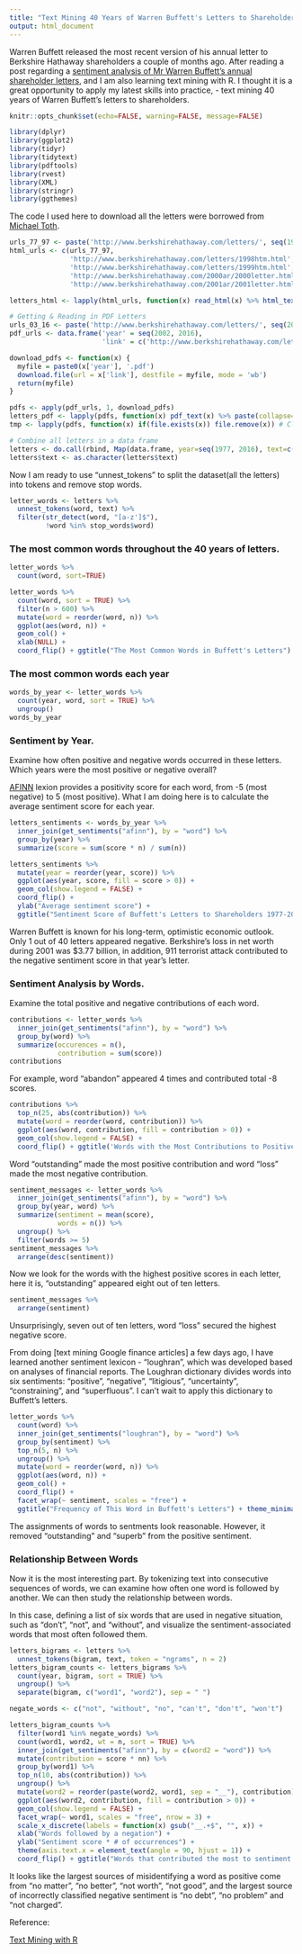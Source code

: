 ---
title: "Text Mining 40 Years of Warren Buffett's Letters to Shareholders"
output: html_document
---

Warren Buffett released the most recent version of his annual letter to Berkshire Hathaway shareholders a couple of months ago. After reading a post regarding a [sentiment analysis of Mr Warren Buffett’s annual shareholder letters](http://michaeltoth.me/sentiment-analysis-of-warren-buffetts-letters-to-shareholders.html),  and I am also learning text mining with R. I thought it is a great opportunity to apply my latest skills into practice, - text mining 40 years of Warren Buffett's letters to shareholders.

```{r global_options, include=FALSE}
knitr::opts_chunk$set(echo=FALSE, warning=FALSE, message=FALSE)
```


```{r}
library(dplyr)
library(ggplot2)
library(tidyr)
library(tidytext)
library(pdftools)
library(rvest)
library(XML)
library(stringr)
library(ggthemes)
```

The code I used here to download all the letters were borrowed from [Michael Toth](http://michaeltoth.me/sentiment-analysis-of-warren-buffetts-letters-to-shareholders.html).

```{r}
urls_77_97 <- paste('http://www.berkshirehathaway.com/letters/', seq(1977, 1997), '.html', sep='')
html_urls <- c(urls_77_97,
               'http://www.berkshirehathaway.com/letters/1998htm.html',
               'http://www.berkshirehathaway.com/letters/1999htm.html',
               'http://www.berkshirehathaway.com/2000ar/2000letter.html',
               'http://www.berkshirehathaway.com/2001ar/2001letter.html')

letters_html <- lapply(html_urls, function(x) read_html(x) %>% html_text())

# Getting & Reading in PDF Letters
urls_03_16 <- paste('http://www.berkshirehathaway.com/letters/', seq(2003, 2016), 'ltr.pdf', sep = '')
pdf_urls <- data.frame('year' = seq(2002, 2016),
                       'link' = c('http://www.berkshirehathaway.com/letters/2002pdf.pdf', urls_03_16))

download_pdfs <- function(x) {
  myfile = paste0(x['year'], '.pdf')
  download.file(url = x['link'], destfile = myfile, mode = 'wb')
  return(myfile)
}

pdfs <- apply(pdf_urls, 1, download_pdfs)
letters_pdf <- lapply(pdfs, function(x) pdf_text(x) %>% paste(collapse=" "))
tmp <- lapply(pdfs, function(x) if(file.exists(x)) file.remove(x)) # Clean up directory

# Combine all letters in a data frame
letters <- do.call(rbind, Map(data.frame, year=seq(1977, 2016), text=c(letters_html, letters_pdf)))
letters$text <- as.character(letters$text)
```

Now I am ready to use "unnest_tokens" to split the dataset(all the letters) into tokens and remove stop words.

```{r}
letter_words <- letters %>%
  unnest_tokens(word, text) %>%
  filter(str_detect(word, "[a-z']$"),
         !word %in% stop_words$word)
```

### The most common words throughout the 40 years of letters.

```{r}
letter_words %>% 
  count(word, sort=TRUE)
```

```{r}
letter_words %>%
  count(word, sort = TRUE) %>%
  filter(n > 600) %>%
  mutate(word = reorder(word, n)) %>%
  ggplot(aes(word, n)) +
  geom_col() +
  xlab(NULL) +
  coord_flip() + ggtitle("The Most Common Words in Buffett's Letters") + theme_minimal()
```

### The most common words each year

```{r}
words_by_year <- letter_words %>%
  count(year, word, sort = TRUE) %>%
  ungroup()
words_by_year
```

### Sentiment by Year.

Examine how often positive and negative words occurred in these letters. Which years were the most positive or negative overall?

[AFINN](http://www2.imm.dtu.dk/pubdb/views/publication_details.php?id=6010) lexion provides a positivity score for each word, from -5 (most negative) to 5 (most positive). What I am doing here is to calculate the average sentiment score for each year. 

```{r}
letters_sentiments <- words_by_year %>%
  inner_join(get_sentiments("afinn"), by = "word") %>%
  group_by(year) %>%
  summarize(score = sum(score * n) / sum(n))

letters_sentiments %>%
  mutate(year = reorder(year, score)) %>%
  ggplot(aes(year, score, fill = score > 0)) +
  geom_col(show.legend = FALSE) +
  coord_flip() +
  ylab("Average sentiment score") + 
  ggtitle("Sentiment Score of Buffett's Letters to Shareholders 1977-2016") + theme_minimal()
```

Warren Buffett is known for his long-term, optimistic economic outlook. Only 1 out of 40 letters appeared negative. Berkshire’s loss in net worth during 2001 was $3.77 billion, in addition, 911 terrorist attack contributed to the negative sentiment score in that year's letter. 

### Sentiment Analysis by Words.

Examine the total positive and negative contributions of each word.

```{r}
contributions <- letter_words %>%
  inner_join(get_sentiments("afinn"), by = "word") %>%
  group_by(word) %>%
  summarize(occurences = n(),
            contribution = sum(score))
contributions
```

For example, word "abandon" appeared 4 times and contributed total -8 scores. 

```{r}
contributions %>%
  top_n(25, abs(contribution)) %>%
  mutate(word = reorder(word, contribution)) %>%
  ggplot(aes(word, contribution, fill = contribution > 0)) +
  geom_col(show.legend = FALSE) +
  coord_flip() + ggtitle('Words with the Most Contributions to Positive/Negative Sentiment Scores') + theme_minimal()
```

Word "outstanding" made the most positive contribution and word "loss" made the most negative contribution.

```{r}
sentiment_messages <- letter_words %>%
  inner_join(get_sentiments("afinn"), by = "word") %>%
  group_by(year, word) %>%
  summarize(sentiment = mean(score),
            words = n()) %>%
  ungroup() %>%
  filter(words >= 5)
sentiment_messages %>%
  arrange(desc(sentiment))
```

Now we look for the words with the highest positive scores in each letter, here it is, "outstanding" appeared eight out of ten letters. 

```{r}
sentiment_messages %>% 
  arrange(sentiment)
```

Unsurprisingly, seven out of ten letters, word "loss" secured the highest negative score.  

From doing [text mining Google finance articles] a few days ago, I have learned another sentiment lexicon - “loughran”, which was developed based on analyses of financial reports. The Loughran dictionary divides words into six sentiments: “positive”, “negative”, “litigious”, “uncertainty”, “constraining”, and “superfluous”. I can't wait to apply this dictionary to Buffett's letters. 

```{r}
letter_words %>%
  count(word) %>%
  inner_join(get_sentiments("loughran"), by = "word") %>%
  group_by(sentiment) %>%
  top_n(5, n) %>%
  ungroup() %>%
  mutate(word = reorder(word, n)) %>%
  ggplot(aes(word, n)) +
  geom_col() +
  coord_flip() +
  facet_wrap(~ sentiment, scales = "free") +
  ggtitle("Frequency of This Word in Buffett's Letters") + theme_minimal()
```

The assignments of words to sentments look reasonable. However, it removed "outstanding" and "superb" from the positive sentiment.

### Relationship Between Words

Now it is the most interesting part. By tokenizing text into consecutive sequences of words, we can examine how often one word is followed by another. We can then study the relationship between words. 

In this case, defining a list of six words that are used in negative situation, such as “don't”, “not”, and “without”, and visualize the sentiment-associated words that most often followed them.

```{r}
letters_bigrams <- letters %>%
  unnest_tokens(bigram, text, token = "ngrams", n = 2)
letters_bigram_counts <- letters_bigrams %>%
  count(year, bigram, sort = TRUE) %>%
  ungroup() %>%
  separate(bigram, c("word1", "word2"), sep = " ")
```

```{r}
negate_words <- c("not", "without", "no", "can't", "don't", "won't")

letters_bigram_counts %>%
  filter(word1 %in% negate_words) %>%
  count(word1, word2, wt = n, sort = TRUE) %>%
  inner_join(get_sentiments("afinn"), by = c(word2 = "word")) %>%
  mutate(contribution = score * nn) %>%
  group_by(word1) %>%
  top_n(10, abs(contribution)) %>%
  ungroup() %>%
  mutate(word2 = reorder(paste(word2, word1, sep = "__"), contribution)) %>%
  ggplot(aes(word2, contribution, fill = contribution > 0)) +
  geom_col(show.legend = FALSE) +
  facet_wrap(~ word1, scales = "free", nrow = 3) +
  scale_x_discrete(labels = function(x) gsub("__.+$", "", x)) +
  xlab("Words followed by a negation") +
  ylab("Sentiment score * # of occurrences") +
  theme(axis.text.x = element_text(angle = 90, hjust = 1)) +
  coord_flip() + ggtitle("Words that contributed the most to sentiment when they followed a ‘negation'") + theme_minimal()
```

It looks like the largest sources of misidentifying a word as positive come from “no matter", "no better", "not worth", "not good", and the largest source of incorrectly classified negative sentiment is “no debt”, "no problem" and "not charged".

Reference:

[Text Mining with R](http://tidytextmining.com/)
